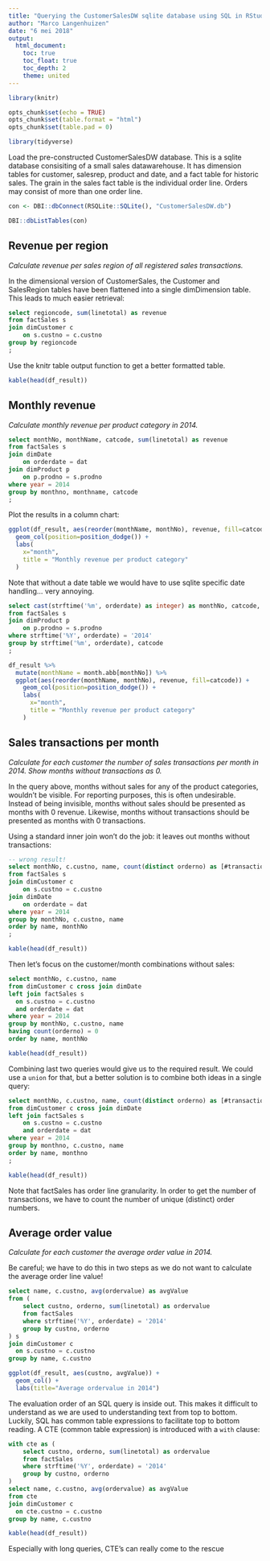 ```yaml
---
title: "Querying the CustomerSalesDW sqlite database using SQL in RStudio"
author: "Marco Langenhuizen"
date: "6 mei 2018"
output:
  html_document:
    toc: true
    toc_float: true
    toc_depth: 2
    theme: united
---
```


```r
library(knitr)

opts_chunk$set(echo = TRUE)
opts_chunk$set(table.format = "html")
opts_chunk$set(table.pad = 0)
```

```r
library(tidyverse)
```

Load the pre-constructed CustomerSalesDW database. This is a sqlite database consisiting of a small sales datawarehouse. It has dimension tables for customer, salesrep, product and date, and a fact table for historic sales. The grain in the sales fact table is the individual order line. Orders may consist of more than one order line.



```r

con <- DBI::dbConnect(RSQLite::SQLite(), "CustomerSalesDW.db")

DBI::dbListTables(con)
```

## Revenue per region

_Calculate revenue per sales region of all registered sales transactions._

In the dimensional version of CustomerSales, the Customer and SalesRegion tables have been flattened into a single dimDimension table. This leads to much easier retrieval:

```sql
select regioncode, sum(linetotal) as revenue
from factSales s
join dimCustomer c
    on s.custno = c.custno
group by regioncode
;
```

Use the knitr table output function to get a better formatted table.

```r
kable(head(df_result))
```

## Monthly revenue

_Calculate monthly revenue per product category in 2014._

```sql
select monthNo, monthName, catcode, sum(linetotal) as revenue
from factSales s
join dimDate
    on orderdate = dat
join dimProduct p
    on p.prodno = s.prodno
where year = 2014
group by monthno, monthname, catcode
;
```

Plot the results in a column chart:

```r
ggplot(df_result, aes(reorder(monthName, monthNo), revenue, fill=catcode)) +
  geom_col(position=position_dodge()) +
  labs(
    x="month",
    title = "Monthly revenue per product category"
  )
```

Note that without a date table we would have to use sqlite specific date handling... very annoying.

```sql
select cast(strftime('%m', orderdate) as integer) as monthNo, catcode, sum(linetotal) as revenue
from factSales s
join dimProduct p
    on p.prodno = s.prodno
where strftime('%Y', orderdate) = '2014'
group by strftime('%m', orderdate), catcode
;
```

```r
df_result %>% 
  mutate(monthName = month.abb[monthNo]) %>% 
  ggplot(aes(reorder(monthName, monthNo), revenue, fill=catcode)) +
    geom_col(position=position_dodge()) +
    labs(
      x="month",
      title = "Monthly revenue per product category"
    )
```

## Sales transactions per month

_Calculate for each customer the number of sales transactions per month in 2014. Show months without transactions as 0._

In the query above, months without sales for any of the product categories, wouldn't be visible. For reporting purposes, this is often undesirable. Instead of being invisible, months without sales should be presented as months with 0 revenue. Likewise, months without transactions should be presented as months with 0 transactions.

Using a standard inner join won't do the job: it leaves out months without transactions:

```sql
-- wrong result!
select monthNo, c.custno, name, count(distinct orderno) as [#transactions]
from factSales s
join dimCustomer c
    on s.custno = c.custno
join dimDate
    on orderdate = dat
where year = 2014
group by monthNo, c.custno, name
order by name, monthNo
;
```

```r
kable(head(df_result))
```

Then let's focus on the customer/month combinations without sales:

```sql
select monthNo, c.custno, name 
from dimCustomer c cross join dimDate
left join factSales s
  on s.custno = c.custno
  and orderdate = dat
where year = 2014
group by monthNo, c.custno, name
having count(orderno) = 0
order by name, monthNo
```

```r
kable(head(df_result))
```

Combining last two queries would give us to the required result. We could use a `union` for that, but a better solution is to combine both ideas in a single query:


```sql
select monthNo, c.custno, name, count(distinct orderno) as [#transactions]
from dimCustomer c cross join dimDate
left join factSales s
    on s.custno = c.custno
    and orderdate = dat
where year = 2014
group by monthno, c.custno, name
order by name, monthno
;
```

```r
kable(head(df_result))
```

Note that factSales has order line granularity. In order to get the number of transactions, we have to count the number of unique (distinct) order numbers.

## Average order value

_Calculate for each customer the average order value in 2014._

Be careful; we have to do this in two steps as we do not want to calculate the average order line value!

```sql
select name, c.custno, avg(ordervalue) as avgValue
from (
    select custno, orderno, sum(linetotal) as ordervalue
    from factSales
    where strftime('%Y', orderdate) = '2014'
    group by custno, orderno
) s
join dimCustomer c
  on s.custno = c.custno
group by name, c.custno
```

```r
ggplot(df_result, aes(custno, avgValue)) +
  geom_col() +
  labs(title="Average ordervalue in 2014")
```


The evaluation order of an SQL query is inside out. This makes it difficult to understand as we are used to understanding text from top to bottom. Luckily, SQL has common table expressions to facilitate top to bottom reading. A CTE (common table expression) is introduced with a `with` clause:

```sql
with cte as (
    select custno, orderno, sum(linetotal) as ordervalue
    from factSales
    where strftime('%Y', orderdate) = '2014'
    group by custno, orderno
)
select name, c.custno, avg(ordervalue) as avgValue
from cte
join dimCustomer c
  on cte.custno = c.custno
group by name, c.custno
```

```r
kable(head(df_result))
```

Especially with long queries, CTE's can really come to the rescue
